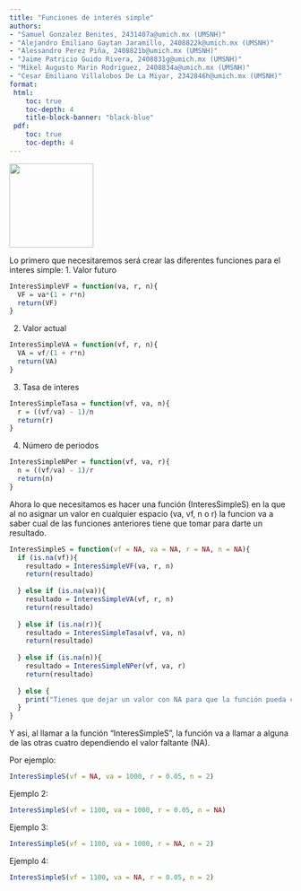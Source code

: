 ```yaml
---
title: "Funciones de interés simple"
authors:  
- "Samuel Gonzalez Benites, 2431407a@umich.mx (UMSNH)"
- "Alejandro Emiliano Gaytan Jaramillo, 2408822k@umich.mx (UMSNH)"
- "Alessandro Perez Piña, 2408821b@umich.mx (UMSNH)"
- "Jaime Patricio Guido Rivera, 2408831g@umich.mx (UMSNH)"
- "Mikel Augusto Marin Rodriguez, 2408834a@umich.mx (UMSNH)"
- "Cesar Emiliano Villalobos De La Miyar, 2342846h@umich.mx (UMSNH)"
format: 
 html:
    toc: true
    toc-depth: 4
    title-block-banner: "black-blue"
 pdf:
    toc: true
    toc-depth: 4
---
```

![](umich.png){fig-align="center" width="150px"}

Lo primero que necesitaremos será crear las diferentes funciones para el interes simple:
1. Valor futuro

```r
InteresSimpleVF = function(va, r, n){
  VF = va*(1 + r*n)
  return(VF)
}
```

2. Valor actual

```r
InteresSimpleVA = function(vf, r, n){
  VA = vf/(1 + r*n)
  return(VA)
}
```

3. Tasa de interes

```r
InteresSimpleTasa = function(vf, va, n){
  r = ((vf/va) - 1)/n
  return(r)
}
```

4. Número de periodos

```r
InteresSimpleNPer = function(vf, va, r){
  n = ((vf/va) - 1)/r
  return(n)
}
```

Ahora lo que necesitamos es hacer una función (InteresSimpleS) en la que al no asignar un valor en cualquier espacio (va, vf, n o r) la funcion va a saber cual de las funciones anteriores tiene que tomar para darte un resultado.

```r
InteresSimpleS = function(vf = NA, va = NA, r = NA, n = NA){
  if (is.na(vf)){
    resultado = InteresSimpleVF(va, r, n)
    return(resultado)
    
  } else if (is.na(va)){
    resultado = InteresSimpleVA(vf, r, n)
    return(resultado)
    
  } else if (is.na(r)){
    resultado = InteresSimpleTasa(vf, va, n)
    return(resultado)
    
  } else if (is.na(n)){
    resultado = InteresSimpleNPer(vf, va, r)
    return(resultado)
    
  } else {
    print("Tienes que dejar un valor con NA para que la función pueda calcular")
  }
}
```

Y asi, al llamar a la función "InteresSimpleS", la función va a llamar a alguna de las otras cuatro dependiendo el valor faltante (NA).

Por ejemplo:
```r
InteresSimpleS(vf = NA, va = 1000, r = 0.05, n = 2)
```
Ejemplo 2:
```r
InteresSimpleS(vf = 1100, va = 1000, r = 0.05, n = NA)
```
Ejemplo 3:
```r
InteresSimpleS(vf = 1100, va = 1000, r = NA, n = 2)
```
Ejemplo 4:
```r
InteresSimpleS(vf = 1100, va = NA, r = 0.05, n = 2)
```




